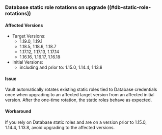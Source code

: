 ### Database static role rotations on upgrade ((#db-static-role-rotations))

#### Affected Versions
- Target Versions: 
    - 1.19.0, 1.19.1
    - 1.18.5, 1.18.6, 1.18.7
    - 1.17.12, 1.17.13, 1.17.14
    - 1.16.16, 1.16.17, 1.16.18
- Initial Versions:
    - including and prior to: 1.15.0, 1.14.4, 1.13.8

#### Issue
Vault automatically rotates existing static roles tied to Database
credentials once when upgrading to an affected target version from an 
affected initial version. After the one-time rotation, the static roles behave as expected.

#### Workaround
If you rely on Database static roles and are on a version prior to 1.15.0, 1.14.4, 1.13.8, 
avoid upgrading to the affected versions.